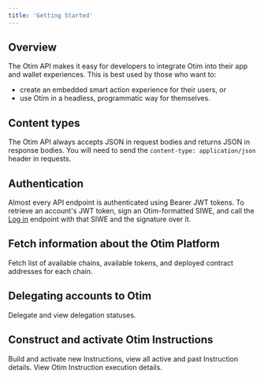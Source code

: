 ```yaml
---
title: 'Getting Started'
---
```


## Overview

The Otim API makes it easy for developers to integrate Otim into their app and wallet experiences. This is best used by those who want to:
- create an embedded smart action experience for their users, or
- use Otim in a headless, programmatic way for themselves.

## Content types

The Otim API always accepts JSON in request bodies and returns JSON in response bodies. You will need to send the `content-type: application/json` header in requests.

## Authentication

Almost every API endpoint is authenticated using Bearer JWT tokens. To retrieve an account's JWT token, sign an Otim-formatted SIWE, and call the [Log in](/api-reference/auth/login) endpoint with that SIWE and the signature over it.

## Fetch information about the Otim Platform

<Card title="Configuration" icon="compass-drafting" href="/api-reference/config">
  Fetch list of available chains, available tokens, and deployed contract addresses for each chain.
</Card>

## Delegating accounts to Otim

<Card title="Delegation" icon="compass-drafting" href="/api-reference/delegation">
  Delegate and view delegation statuses.
</Card>

## Construct and activate Otim Instructions

<CardGroup col={2}>
  <Card title="Instructions" icon="compass-drafting" href="/api-reference/instructions">
    Build and activate new Instructions, view all active and past Instruction details.
  </Card>
  <Card title="Transactions" icon="compass-drafting" href="/api-reference/transactions">
    View Otim Instruction execution details.
  </Card>
</CardGroup>
